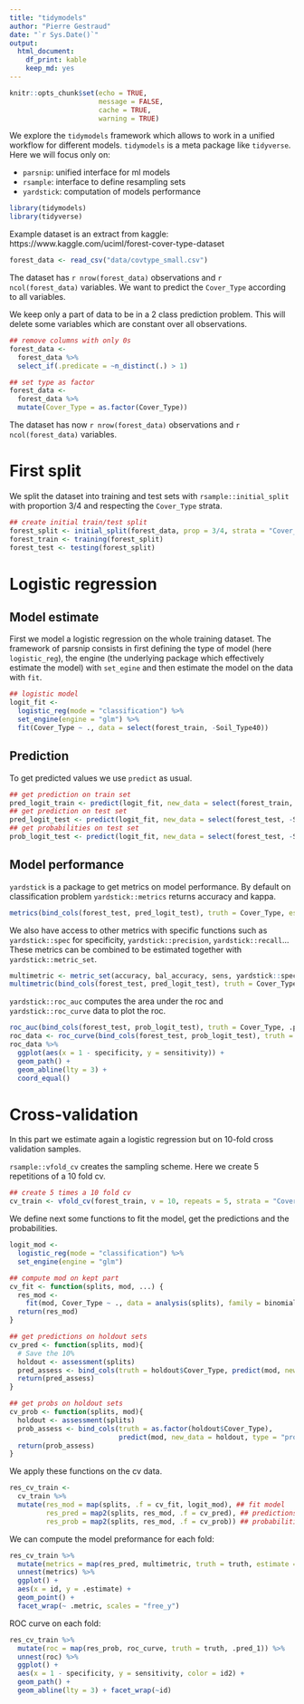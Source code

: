 ```yaml
---
title: "tidymodels"
author: "Pierre Gestraud"
date: "`r Sys.Date()`"
output: 
  html_document:
    df_print: kable
    keep_md: yes
---
```


```r
knitr::opts_chunk$set(echo = TRUE, 
                      message = FALSE, 
                      cache = TRUE, 
                      warning = TRUE)
```


We explore the `tidymodels` framework which allows to work in a unified workflow for different models. `tidymodels` is a meta package like `tidyverse`. Here we will focus only on:

- `parsnip`: unified interface for ml models 
- `rsample`: interface to define resampling sets
- `yardstick`: computation of models performance


```r
library(tidymodels)
library(tidyverse)
```

Example dataset is an extract from kaggle: https://www.kaggle.com/uciml/forest-cover-type-dataset

```r
forest_data <- read_csv("data/covtype_small.csv")
```

The dataset has `r nrow(forest_data)` observations and `r ncol(forest_data)` variables. We want to predict the `Cover_Type` according to all variables.

We keep only a part of data to be in a 2 class prediction problem. This will delete some variables which are constant over all observations. 

```r
## remove columns with only 0s
forest_data <- 
  forest_data %>% 
  select_if(.predicate = ~n_distinct(.) > 1) 

## set type as factor
forest_data <- 
  forest_data %>% 
  mutate(Cover_Type = as.factor(Cover_Type))
```

The dataset has now `r nrow(forest_data)` observations and `r ncol(forest_data)` variables.


# First split 

We split the dataset into training and test sets with `rsample::initial_split` with proportion 3/4 and respecting the `Cover_Type` strata.

```r
## create initial train/test split
forest_split <- initial_split(forest_data, prop = 3/4, strata = "Cover_Type")
forest_train <- training(forest_split)
forest_test <- testing(forest_split)
```

# Logistic regression

## Model estimate

First we model a logistic regression on the whole training dataset. The framework of parsnip consists in first defining the type of model (here `logistic_reg`), the engine (the underlying package which effectively estimate the model) with `set_egine` and then estimate the model on the data with `fit`.

```r
## logistic model
logit_fit <- 
  logistic_reg(mode = "classification") %>%
  set_engine(engine = "glm") %>% 
  fit(Cover_Type ~ ., data = select(forest_train, -Soil_Type40))
```

## Prediction

To get predicted values we use `predict` as usual.

```r
## get prediction on train set
pred_logit_train <- predict(logit_fit, new_data = select(forest_train, -Soil_Type40))
## get prediction on test set
pred_logit_test <- predict(logit_fit, new_data = select(forest_test, -Soil_Type40))
## get probabilities on test set
prob_logit_test <- predict(logit_fit, new_data = select(forest_test, -Soil_Type40), type="prob")
```

## Model performance

`yardstick` is a package to get metrics on model performance. By default on classification problem `yardstick::metrics` returns accuracy and kappa.

```r
metrics(bind_cols(forest_test, pred_logit_test), truth = Cover_Type, estimate = .pred_class)
```

We also have access to other metrics with specific functions such as `yardstick::spec` for specificity, `yardstick::precision`, `yardstick::recall`... These metrics can be combined to be estimated together with `yardstick::metric_set`.

```r
multimetric <- metric_set(accuracy, bal_accuracy, sens, yardstick::spec, precision, recall, ppv, npv)
multimetric(bind_cols(forest_test, pred_logit_test), truth = Cover_Type, estimate = .pred_class)  
```

`yardstick::roc_auc` computes the area under the roc and `yardstick::roc_curve` data to plot the roc.

```r
roc_auc(bind_cols(forest_test, prob_logit_test), truth = Cover_Type, .pred_1)
roc_data <- roc_curve(bind_cols(forest_test, prob_logit_test), truth = Cover_Type, .pred_1) 
roc_data %>%  
  ggplot(aes(x = 1 - specificity, y = sensitivity)) +
  geom_path() +
  geom_abline(lty = 3) + 
  coord_equal()
```

# Cross-validation

In this part we estimate again a logistic regression but on 10-fold cross validation samples.

`rsample::vfold_cv` creates the sampling scheme. Here we create 5 repetitions of a 10 fold cv.

```r
## create 5 times a 10 fold cv
cv_train <- vfold_cv(forest_train, v = 10, repeats = 5, strata = "Cover_Type")
```

We define next some functions to fit the model, get the predictions and the probabilities. 

```r
logit_mod <- 
  logistic_reg(mode = "classification") %>%
  set_engine(engine = "glm")

## compute mod on kept part
cv_fit <- function(splits, mod, ...) {
  res_mod <-
    fit(mod, Cover_Type ~ ., data = analysis(splits), family = binomial)
  return(res_mod)
}

## get predictions on holdout sets
cv_pred <- function(splits, mod){
  # Save the 10%
  holdout <- assessment(splits)
  pred_assess <- bind_cols(truth = holdout$Cover_Type, predict(mod, new_data = holdout))
  return(pred_assess)
}

## get probs on holdout sets
cv_prob <- function(splits, mod){
  holdout <- assessment(splits)
  prob_assess <- bind_cols(truth = as.factor(holdout$Cover_Type), 
                           predict(mod, new_data = holdout, type = "prob"))
  return(prob_assess)
}
```

We apply these functions on the cv data.

```r
res_cv_train <- 
  cv_train %>% 
  mutate(res_mod = map(splits, .f = cv_fit, logit_mod), ## fit model
         res_pred = map2(splits, res_mod, .f = cv_pred), ## predictions
         res_prob = map2(splits, res_mod, .f = cv_prob)) ## probabilities
```

We can compute the model preformance for each fold:

```r
res_cv_train %>% 
  mutate(metrics = map(res_pred, multimetric, truth = truth, estimate = .pred_class)) %>% 
  unnest(metrics) %>% 
  ggplot() + 
  aes(x = id, y = .estimate) +
  geom_point() + 
  facet_wrap(~ .metric, scales = "free_y")
```

ROC curve on each fold:

```r
res_cv_train %>% 
  mutate(roc = map(res_prob, roc_curve, truth = truth, .pred_1)) %>% 
  unnest(roc) %>% 
  ggplot() +
  aes(x = 1 - specificity, y = sensitivity, color = id2) +
  geom_path() +
  geom_abline(lty = 3) + facet_wrap(~id)
```



